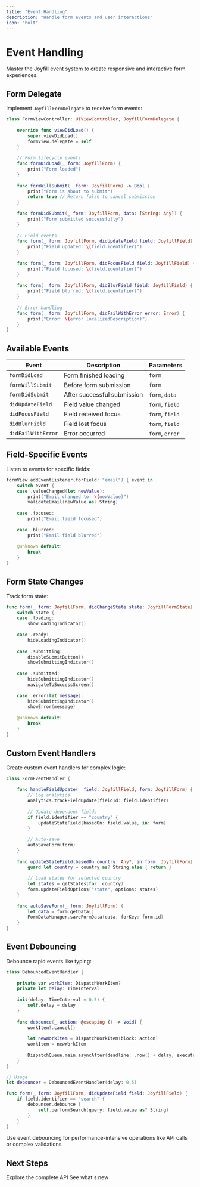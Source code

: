 ```yaml
---
title: "Event Handling"
description: "Handle form events and user interactions"
icon: "bolt"
---
```


# Event Handling

Master the Joyfill event system to create responsive and interactive form experiences.

## Form Delegate

Implement `JoyfillFormDelegate` to receive form events:

```swift
class FormViewController: UIViewController, JoyfillFormDelegate {
    
    override func viewDidLoad() {
        super.viewDidLoad()
        formView.delegate = self
    }
    
    // Form lifecycle events
    func formDidLoad(_ form: JoyfillForm) {
        print("Form loaded")
    }
    
    func formWillSubmit(_ form: JoyfillForm) -> Bool {
        print("Form is about to submit")
        return true // Return false to cancel submission
    }
    
    func formDidSubmit(_ form: JoyfillForm, data: [String: Any]) {
        print("Form submitted successfully")
    }
    
    // Field events
    func form(_ form: JoyfillForm, didUpdateField field: JoyfillField) {
        print("Field updated: \(field.identifier)")
    }
    
    func form(_ form: JoyfillForm, didFocusField field: JoyfillField) {
        print("Field focused: \(field.identifier)")
    }
    
    func form(_ form: JoyfillForm, didBlurField field: JoyfillField) {
        print("Field blurred: \(field.identifier)")
    }
    
    // Error handling
    func form(_ form: JoyfillForm, didFailWithError error: Error) {
        print("Error: \(error.localizedDescription)")
    }
}
```

## Available Events

| Event | Description | Parameters |
|-------|-------------|------------|
| `formDidLoad` | Form finished loading | `form` |
| `formWillSubmit` | Before form submission | `form` |
| `formDidSubmit` | After successful submission | `form`, `data` |
| `didUpdateField` | Field value changed | `form`, `field` |
| `didFocusField` | Field received focus | `form`, `field` |
| `didBlurField` | Field lost focus | `form`, `field` |
| `didFailWithError` | Error occurred | `form`, `error` |

## Field-Specific Events

Listen to events for specific fields:

```swift
formView.addEventListener(forField: "email") { event in
    switch event {
    case .valueChanged(let newValue):
        print("Email changed to: \(newValue)")
        validateEmail(newValue as? String)
        
    case .focused:
        print("Email field focused")
        
    case .blurred:
        print("Email field blurred")
        
    @unknown default:
        break
    }
}
```

## Form State Changes

Track form state:

```swift
func form(_ form: JoyfillForm, didChangeState state: JoyfillFormState) {
    switch state {
    case .loading:
        showLoadingIndicator()
        
    case .ready:
        hideLoadingIndicator()
        
    case .submitting:
        disableSubmitButton()
        showSubmittingIndicator()
        
    case .submitted:
        hideSubmittingIndicator()
        navigateToSuccessScreen()
        
    case .error(let message):
        hideSubmittingIndicator()
        showError(message)
        
    @unknown default:
        break
    }
}
```

## Custom Event Handlers

Create custom event handlers for complex logic:

```swift
class FormEventHandler {
    
    func handleFieldUpdate(_ field: JoyfillField, form: JoyfillForm) {
        // Log analytics
        Analytics.trackFieldUpdate(fieldId: field.identifier)
        
        // Update dependent fields
        if field.identifier == "country" {
            updateStateField(basedOn: field.value, in: form)
        }
        
        // Auto-save
        autoSaveForm(form)
    }
    
    func updateStateField(basedOn country: Any?, in form: JoyfillForm) {
        guard let country = country as? String else { return }
        
        // Load states for selected country
        let states = getStates(for: country)
        form.updateFieldOptions("state", options: states)
    }
    
    func autoSaveForm(_ form: JoyfillForm) {
        let data = form.getData()
        FormDataManager.saveFormData(data, forKey: form.id)
    }
}
```

## Event Debouncing

Debounce rapid events like typing:

```swift
class DebouncedEventHandler {
    
    private var workItem: DispatchWorkItem?
    private let delay: TimeInterval
    
    init(delay: TimeInterval = 0.5) {
        self.delay = delay
    }
    
    func debounce(_ action: @escaping () -> Void) {
        workItem?.cancel()
        
        let newWorkItem = DispatchWorkItem(block: action)
        workItem = newWorkItem
        
        DispatchQueue.main.asyncAfter(deadline: .now() + delay, execute: newWorkItem)
    }
}

// Usage
let debouncer = DebouncedEventHandler(delay: 0.5)

func form(_ form: JoyfillForm, didUpdateField field: JoyfillField) {
    if field.identifier == "search" {
        debouncer.debounce {
            self.performSearch(query: field.value as? String)
        }
    }
}
```

<Tip>
  Use event debouncing for performance-intensive operations like API calls or complex validations.
</Tip>

## Next Steps

<CardGroup cols={2}>
  <Card title="API Reference" icon="code" href="/react-native/api-reference/overview">
    Explore the complete API
  </Card>
  <Card title="Release Notes" icon="newspaper" href="/react-native/changelogs/releases">
    See what's new
  </Card>
</CardGroup>

